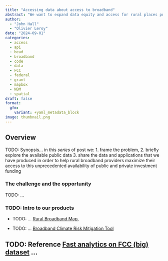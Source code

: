 ```yaml
---
title: "Accessing data about access to broadband"
abstract: "We want to expand data equity and access for rural places pursuing federal grants from the Broadband Equity Access and Deployment (BEAD) program"
author:
  - "John Hall"
  - "Olivier Leroy"
date: "2024-09-01"
categories:
  - access
  - api
  - bead
  - broadband
  - code
  - data
  - FCC
  - federal
  - grant
  - mapbox
  - NBM
  - spatial
draft: false
format:
  gfm:
    variant: +yaml_metadata_block
image: thumbnail.png
---
```


## Overview

TODO: Synopsis... in this _series_ of post we:
  1. frame the problem,
  2. briefly explore the available public data
  3. share the data and applications that we have produced in order to help rural broadband providers maximize their access to this unprecedented availability of public and private investment funding

### The challenge and the opportunity

TODO: ...

### TODO: Intro to our products

  - TODO: ... [Rural Broadband Map](https://rural-broadband-map.ruralinnovation.us/),

  - TODO: ... [Broadband Climate Risk Mitigation Tool](https://broadband-risk.ruralinnovation.us/)


## TODO: Reference [Fast analytics on FCC (big) dataset](fcc-duckdb) ...
